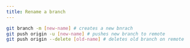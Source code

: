 ```yaml
---
title: Rename a branch
---
```


```bash
git branch -m [new-name] # creates a new bnrach
git push origin -u [new-name] # pushes new branch to remote
git push origin --delete [old-name] # deletes old branch on remote
```
